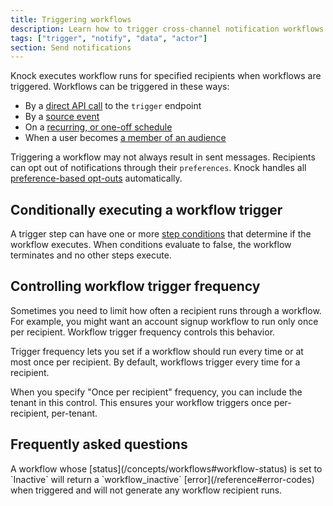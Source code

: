 ```yaml
---
title: Triggering workflows
description: Learn how to trigger cross-channel notification workflows in Knock.
tags: ["trigger", "notify", "data", "actor"]
section: Send notifications
---
```


Knock executes workflow runs for specified recipients when workflows are triggered. Workflows can be triggered in these ways:

- By a [direct API call](/send-notifications/triggering-workflows/api) to the `trigger` endpoint
- By a [source event](/send-notifications/triggering-workflows/events)
- On a [recurring, or one-off schedule](/send-notifications/triggering-workflows/schedules)
- When a user becomes [a member of an audience](/send-notifications/triggering-workflows/audiences)

Triggering a workflow may not always result in sent messages. Recipients can opt out of notifications through their `preferences`. Knock handles all [preference-based opt-outs](/preferences/overview) automatically.

## Conditionally executing a workflow trigger

A trigger step can have one or more [step conditions](/designing-workflows/step-conditions) that determine if the workflow executes. When conditions evaluate to false, the workflow terminates and no other steps execute.

## Controlling workflow trigger frequency

Sometimes you need to limit how often a recipient runs through a workflow. For example, you might want an account signup workflow to run only once per recipient. Workflow trigger frequency controls this behavior.

Trigger frequency lets you set if a workflow should run every time or at most once per recipient. By default, workflows trigger every time for a recipient.

When you specify "Once per recipient" frequency, you can include the tenant in this control. This ensures your workflow triggers once per-recipient, per-tenant.

## Frequently asked questions

<AccordionGroup>
  <Accordion title="What happens when I trigger a workflow whose status is set to Inactive?">
    A workflow whose [status](/concepts/workflows#workflow-status) is set to
    `Inactive` will return a `workflow_inactive` [error](/reference#error-codes)
    when triggered and will not generate any workflow recipient runs.
  </Accordion>
</AccordionGroup>

